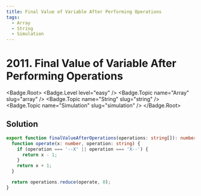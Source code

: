 ```yaml
---
title: Final Value of Variable After Performing Operations
tags:
  - Array
  - String
  - Simulation
---
```


# 2011. Final Value of Variable After Performing Operations

<Badge.Root>
  <Badge.Level level="easy" />
  <Badge.Topic name="Array" slug="array" />
  <Badge.Topic name="String" slug="string" />
  <Badge.Topic name="Simulation" slug="simulation" />
</Badge.Root>

## Solution

```typescript filename="solution.ts" copy
export function finalValueAfterOperations(operations: string[]): number {
  function operate(x: number, operation: string) {
    if (operation === '--X' || operation === 'X--') {
      return x - 1;
    }
    return x + 1;
  }

  return operations.reduce(operate, 0);
}
```

<ProblemLink
  codingSite="leetcode"
  href="https://leetcode.com/problems/final-value-of-variable-after-performing-operations"
  title="Final Value of Variable After Performing Operations"
/>
